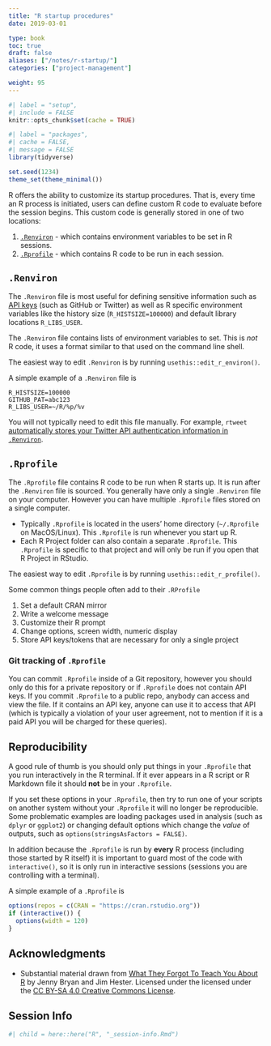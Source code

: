 ```yaml
---
title: "R startup procedures"
date: 2019-03-01

type: book
toc: true
draft: false
aliases: ["/notes/r-startup/"]
categories: ["project-management"]

weight: 95
---
```


```r
#| label = "setup",
#| include = FALSE
knitr::opts_chunk$set(cache = TRUE)
```

```r
#| label = "packages",
#| cache = FALSE,
#| message = FALSE
library(tidyverse)

set.seed(1234)
theme_set(theme_minimal())
```

R offers the ability to customize its startup procedures. That is, every time an R process is initiated, users can define custom R code to evaluate before the session begins. This custom code is generally stored in one of two locations:

1. [`.Renviron`](#renviron) - which contains environment variables to be set in R sessions.
2. [`.Rprofile`](#rprofile) - which contains R code to be run in each session.

## `.Renviron`

The `.Renviron` file is most useful for defining sensitive information such as [API keys](/notes/application-program-interface/#api-authentication) (such as GitHub or Twitter) as well as R specific environment variables like the history size (`R_HISTSIZE=100000`) and default library locations `R_LIBS_USER`.

The `.Renviron` file contains lists of environment variables to set. This is _not_ R code, it uses a format similar to that used on the command line shell.

The easiest way to edit `.Renviron` is by running `usethis::edit_r_environ()`.

A simple example of a `.Renviron` file is

```shell
R_HISTSIZE=100000
GITHUB_PAT=abc123
R_LIBS_USER=~/R/%p/%v
```

You will not typically need to edit this file manually. For example, `rtweet` [automatically stores your Twitter API authentication information in `.Renviron`](/notes/twitter-api-practice/#oauth-authentication).

## `.Rprofile`

The `.Rprofile` file contains R code to be run when R starts up. It is run after the `.Renviron` file is sourced. You generally have only a single `.Renviron` file on your computer. However you can have multiple `.Rprofile` files stored on a single computer.

* Typically `.Rprofile` is located in the users' home directory (`~/.Rprofile` on MacOS/Linux). This `.Rprofile` is run whenever you start up R.
* Each R Project folder can also contain a separate `.Rprofile`. This `.Rprofile` is specific to that project and will only be run if you open that R Project in RStudio.

The easiest way to edit `.Rprofile` is by running `usethis::edit_r_profile()`.

Some common things people often add to their `.RProfile`

1. Set a default CRAN mirror
1. Write a welcome message
1. Customize their R prompt
1. Change options, screen width, numeric display
1. Store API keys/tokens that are necessary for only a single project

### Git tracking of `.Rprofile`

You can commit `.Rprofile` inside of a Git repository, however you should only do this for a private repository or if `.Rprofile` does not contain API keys. If you commit `.Rprofile` to a public repo, anybody can access and view the file. If it contains an API key, anyone can use it to access that API (which is typically a violation of your user agreement, not to mention if it is a paid API you will be charged for these queries).

## Reproducibility

A good rule of thumb is you should only put things in your `.Rprofile` that you run interactively in the R terminal. If it ever appears in a R script or R Markdown file it should **not** be in your `.Rprofile`.

If you set these options in your `.Rprofile`, then try to run one of your scripts on another system without your `.Rprofile` it will no longer be reproducible. Some problematic examples are loading packages used in analysis (such as `dplyr` or `ggplot2`) or changing default options which change the _value_ of outputs, such as `options(stringsAsFactors = FALSE)`. 

In addition because the `.Rprofile` is run by **every** R process (including those started by R itself) it is important to guard most of the code with `interactive()`, so it is only run in interactive sessions (sessions you are controlling with a terminal).

A simple example of a `.Rprofile` is

```r
options(repos = c(CRAN = "https://cran.rstudio.org"))
if (interactive()) {
  options(width = 120)
}
```

## Acknowledgments

* Substantial material drawn from [What They Forgot To Teach You About R](https://whattheyforgot.org/) by Jenny Bryan and Jim Hester. Licensed under the licensed under the [CC BY-SA 4.0 Creative Commons License](https://creativecommons.org/licenses/by-sa/4.0/).

## Session Info

```r
#| child = here::here("R", "_session-info.Rmd")
```
